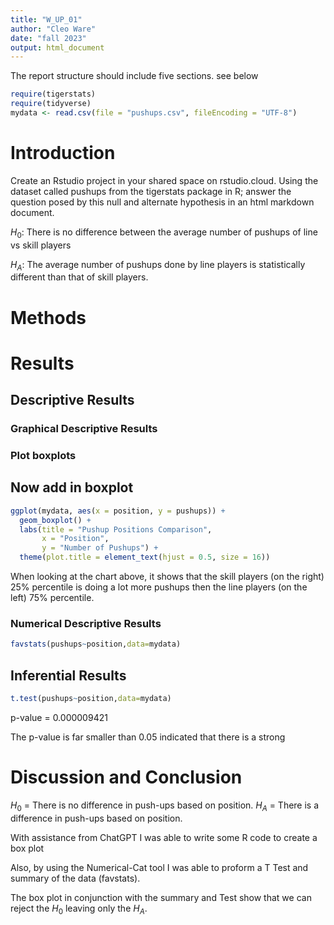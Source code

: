 ```yaml
---
title: "W_UP_01"
author: "Cleo Ware"
date: "fall 2023"
output: html_document
---
```




The report structure should include five sections.  see below



```r
require(tigerstats)
require(tidyverse)
mydata <- read.csv(file = "pushups.csv", fileEncoding = "UTF-8")
```

# Introduction

<!--In this section you explain what you are trying to show. Where did the data come from? What is the research or other question you are trying to answer?!-->

Create an Rstudio project in your shared space on rstudio.cloud.  Using the dataset called pushups from the tigerstats package in R; answer the question posed by this null and alternate hypothesis in an html markdown document.

$H_0$: There is no difference between the average number of pushups of line vs skill players

$H_A$: The average number of pushups done by line players is statistically different than that of skill players.

# Methods

<!--Decide on your methods: use "variable analysis" or other appropriate descriptors. Make sure to choose at least one graphical method and at least one numerical method.!-->

# Results

<!--Divide this section into two sub-sections: One for your descriptive results and one for your inferential results.!-->

## Descriptive Results

### Graphical Descriptive Results

<!--Graphical results here. Make sure to show your code. Provide appropriate labels for axes, giving units if possible, and provide a good title for the graph, too. Use the graphical results to describe the patterns if any that exist in the data as focused toward the research question!-->
### Plot boxplots

## Now add in boxplot

```r
ggplot(mydata, aes(x = position, y = pushups)) +
  geom_boxplot() +
  labs(title = "Pushup Positions Comparison",
       x = "Position",
       y = "Number of Pushups") +
  theme(plot.title = element_text(hjust = 0.5, size = 16))
```


When looking at the chart above, it shows that the skill players (on the right)   25% percentile is doing a lot more pushups then the line players (on the left) 75%   percentile.  

### Numerical Descriptive Results

<!--Numerical results go here. Use the numerical results to describe the patterns if any that exist in the data as focused toward the research question!-->

```r
favstats(pushups~position,data=mydata)
```
 

## Inferential Results

<!--State hypothesis clearly. Make sure your discussion of the inferential test covers all the aspects that the test output produces, such as test statistic, p-value etc. Make a decision about the null hypothesis, explain the assumptions on which the selected test/procedure was based, and why the chosen procedure satisfys the assumptions and is appropriate to answer the research question!-->
```r
t.test(pushups~position,data=mydata)
```

p-value = 0.000009421

The p-value is far smaller than 0.05 indicated that there is a strong 

# Discussion and Conclusion

<!--Discussion and conclusion here. If you found a relationship be sure to consider whether the relationship occurs because one of the variavbles causes the other, or whether they perhasps are related for some other reason. Watch the chapter 6 videos from the GeorgeTown videos collection.!-->

$H_0$ = There is no difference in push-ups based on position.
$H_A$ = There is a difference in push-ups based on position.

With assistance from ChatGPT I was able to write some R code to create a box plot

Also, by using the Numerical-Cat tool I was able to proform a T Test and summary of the data (favstats). 

The box plot in conjunction with the summary and Test show that we can reject the $H_0$ leaving only the $H_A$. 